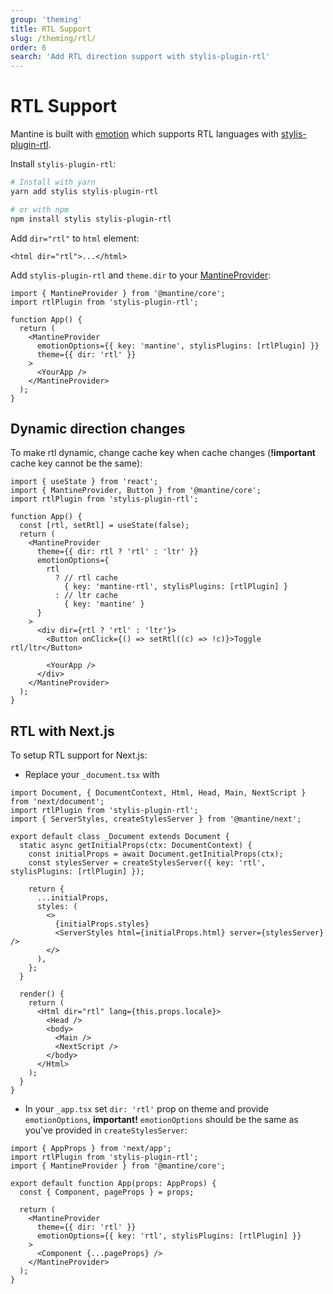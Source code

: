 ```yaml
---
group: 'theming'
title: RTL Support
slug: /theming/rtl/
order: 6
search: 'Add RTL direction support with stylis-plugin-rtl'
---
```


# RTL Support

Mantine is built with [emotion](https://emotion.sh) which supports RTL languages with [stylis-plugin-rtl](https://github.com/styled-components/stylis-plugin-rtl).

Install `stylis-plugin-rtl`:

```bash
# Install with yarn
yarn add stylis stylis-plugin-rtl

# or with npm
npm install stylis stylis-plugin-rtl
```

Add `dir="rtl"` to `html` element:

```tsx
<html dir="rtl">...</html>
```

Add `stylis-plugin-rtl` and `theme.dir` to your [MantineProvider](/theming/mantine-provider/):

```tsx
import { MantineProvider } from '@mantine/core';
import rtlPlugin from 'stylis-plugin-rtl';

function App() {
  return (
    <MantineProvider
      emotionOptions={{ key: 'mantine', stylisPlugins: [rtlPlugin] }}
      theme={{ dir: 'rtl' }}
    >
      <YourApp />
    </MantineProvider>
  );
}
```

## Dynamic direction changes

To make rtl dynamic, change cache key when cache changes (**!important** cache key cannot be the same):

```tsx
import { useState } from 'react';
import { MantineProvider, Button } from '@mantine/core';
import rtlPlugin from 'stylis-plugin-rtl';

function App() {
  const [rtl, setRtl] = useState(false);
  return (
    <MantineProvider
      theme={{ dir: rtl ? 'rtl' : 'ltr' }}
      emotionOptions={
        rtl
          ? // rtl cache
            { key: 'mantine-rtl', stylisPlugins: [rtlPlugin] }
          : // ltr cache
            { key: 'mantine' }
      }
    >
      <div dir={rtl ? 'rtl' : 'ltr'}>
        <Button onClick={() => setRtl((c) => !c)}>Toggle rtl/ltr</Button>

        <YourApp />
      </div>
    </MantineProvider>
  );
}
```

## RTL with Next.js

To setup RTL support for Next.js:

- Replace your `_document.tsx` with

```tsx
import Document, { DocumentContext, Html, Head, Main, NextScript } from 'next/document';
import rtlPlugin from 'stylis-plugin-rtl';
import { ServerStyles, createStylesServer } from '@mantine/next';

export default class _Document extends Document {
  static async getInitialProps(ctx: DocumentContext) {
    const initialProps = await Document.getInitialProps(ctx);
    const stylesServer = createStylesServer({ key: 'rtl', stylisPlugins: [rtlPlugin] });

    return {
      ...initialProps,
      styles: (
        <>
          {initialProps.styles}
          <ServerStyles html={initialProps.html} server={stylesServer} />
        </>
      ),
    };
  }

  render() {
    return (
      <Html dir="rtl" lang={this.props.locale}>
        <Head />
        <body>
          <Main />
          <NextScript />
        </body>
      </Html>
    );
  }
}
```

- In your `_app.tsx` set `dir: 'rtl'` prop on theme and provide `emotionOptions`, **important!** `emotionOptions` should be the same as you've provided in `createStylesServer`:

```tsx
import { AppProps } from 'next/app';
import rtlPlugin from 'stylis-plugin-rtl';
import { MantineProvider } from '@mantine/core';

export default function App(props: AppProps) {
  const { Component, pageProps } = props;

  return (
    <MantineProvider
      theme={{ dir: 'rtl' }}
      emotionOptions={{ key: 'rtl', stylisPlugins: [rtlPlugin] }}
    >
      <Component {...pageProps} />
    </MantineProvider>
  );
}
```
